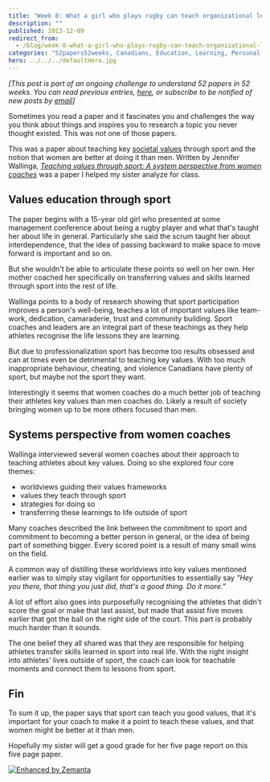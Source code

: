 ```yaml
---
title: "Week 8: What a girl who plays rugby can teach organizational leaders"
description: ""
published: 2013-12-09
redirect_from:
  - /blog/week-8-what-a-girl-who-plays-rugby-can-teach-organizational-leaders/swizec/6447
categories: "52papers52weeks, Canadians, Education, Learning, Personal, Sport, Sportsperson, Teacher, Papers"
hero: ../../../defaultHero.jpg
---
```


_\[This post is part of an ongoing challenge to understand 52 papers in 52 weeks. You can read previous entries, [here](https://swizec.com/blog/category/52-papers-in-52-weeks), or subscribe to be notified of new posts by [email](http://swiz.ec/52papers-list)]_

Sometimes you read a paper and it fascinates you and challenges the way you think about things and inspires you to research a topic you never thought existed. This was not one of those papers.

This was a paper about teaching key [societal values](http://en.wikipedia.org/wiki/Value_%28personal_and_cultural%29 "Value (personal and cultural)") through sport and the notion that women are better at doing it than men. Written by Jennifer Wallinga, [_Teaching values through sport: A system perspective from women coaches_](https://docs.google.com/viewer?url=http%3A%2F%2Fwww.coach.ca%2Ffiles%2FCJWC_SEPT2012_EN.pdf) was a paper I helped my sister analyze for class.

## Values education through sport

The paper begins with a 15-year old girl who presented at some management conference about being a rugby player and what that's taught her about life in general. Particularly she said the scrum taught her about interdependence, that the idea of passing backward to make space to move forward is important and so on.

But she wouldn't be able to articulate these points so well on her own. Her mother coached her specifically on transferring values and skills learned through sport into the rest of life.

Wallinga points to a body of research showing that sport participation improves a person's well-being, teaches a lot of important values like team-work, dedication, camaraderie, trust and community building. Sport coaches and leaders are an integral part of these teachings as they help athletes recognise the life lessons they are learning.

But due to professionalization sport has become too results obsessed and can at times even be detrimental to teaching key values. With too much inappropriate behaviour, cheating, and violence Canadians have plenty of sport, but maybe not the sport they want.

Interestingly it seems that women coaches do a much better job of teaching their athletes key values than men coaches do. Likely a result of society bringing women up to be more others focused than men.

## Systems perspective from women coaches

Wallinga interviewed several women coaches about their approach to teaching athletes about key values. Doing so she explored four core themes:

- worldviews guiding their values frameworks
- values they teach through sport
- strategies for doing so
- transferring these learnings to life outside of sport

Many coaches described the link between the commitment to sport and commitment to becoming a better person in general, or the idea of being part of something bigger. Every scored point is a result of many small wins on the field.

A common way of distilling these worldviews into key values mentioned earlier was to simply stay vigilant for opportunities to essentially say _"Hey you there, that thing you just did, that's a good thing. Do it more."_

A lot of effort also goes into purposefully recognising the athletes that didn't score the goal or make that last assist, but made that assist five moves earlier that got the ball on the right side of the court. This part is probably much harder than it sounds.

The one belief they all shared was that they are responsible for helping athletes transfer skills learned in sport into real life. With the right insight into athletes' lives outside of sport, the coach can look for teachable moments and connect them to lessons from sport.

## Fin

To sum it up, the paper says that sport can teach you good values, that it's important for your coach to make it a point to teach these values, and that women might be better at it than men.

Hopefully my sister will get a good grade for her five page report on this five page paper.

[![Enhanced by Zemanta](https://img.zemanta.com/zemified_e.png?x-id=43883ca9-dacb-4159-960b-f4ddb9512349)](http://www.zemanta.com/?px "Enhanced by Zemanta")
